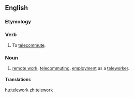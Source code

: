 ==English==

===Etymology===
{{prefix|tele|work|lang=en}}

===Verb===
{{en-verb}}

# {{label|en|computing|uncommon}} To [[telecommute]].

===Noun===
{{en-noun|-}}

# [[remote work]], [[telecommuting]], [[employment]] as a [[teleworker]].

====Translations====
{{trans-see|telecommuting}}

[[hu:telework]]
[[zh:telework]]